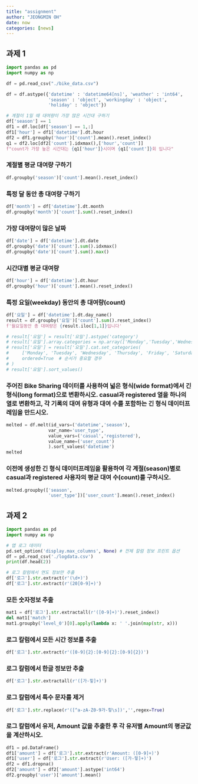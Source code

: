 ```yaml
---
title: "assignment"
author: "JEONGMIN OH"
date: now
categories: [news]
---
```


## 과제 1

```python
import pandas as pd
import numpy as np

df = pd.read_csv("./bike_data.csv")

df = df.astype({'datetime' : 'datetime64[ns]', 'weather' : 'int64', 
                'season' : 'object', 'workingday' : 'object', 
                'holiday' : 'object'})

# 계절이 1일 때 대여량이 가장 많은 시간대 구하기
df['season'] == 1
df1 = df.loc[df['season'] == 1,:]
df1['hour'] = df1['datetime'].dt.hour
df2 = df1.groupby('hour')['count'].mean().reset_index()
q1 = df2.loc[df2['count'].idxmax(),['hour','count']]
f"count가 가장 높은 시간대는 {q1['hour']}시이며 {q1['count']}회 입니다"

```


### 계절별 평균 대여량 구하기
```python
df.groupby('season')['count'].mean().reset_index()
```


### 특정 달 동안 총 대여량 구하기
```python
df['month'] = df['datetime'].dt.month
df.groupby('month')['count'].sum().reset_index()
```


### 가장 대여량이 많은 날짜
```python
df['date'] = df['datetime'].dt.date
df.groupby('date')['count'].sum().idxmax()
df.groupby('date')['count'].sum().max()
```


### 시간대별 평균 대여량
```python
df['hour'] = df['datetime'].dt.hour
df.groupby('hour')['count'].mean().reset_index()
```


### 특정 요일(weekday) 동안의 총 대여량(count)
```python
df['요일'] = df['datetime'].dt.day_name()
result = df.groupby('요일')['count'].sum().reset_index()
f'월요일동안 총 대여량은 {result.iloc[1,1]}입니다'

# result['요일'] = result['요일'].astype('category')
# result['요일'].array.categories = np.array(['Monday','Tuesday','Wednesday','Thursday','Friday','Saturday','Sunday'])
# result['요일'] = result['요일'].cat.set_categories(
#     ['Monday', 'Tuesday', 'Wednesday', 'Thursday', 'Friday', 'Saturday', 'Sunday'],
#     ordered=True  # 순서가 중요할 경우
# )
# result['요일'].sort_values()
```


### 주어진 Bike Sharing 데이터를 사용하여 넓은 형식(wide format)에서 긴 형식(long format)으로 변환하시오. casual과 registered 열을 하나의 열로 변환하고, 각 기록의 대여 유형과 대여 수를 포함하는 긴 형식 데이터프레임을 만드시오.
```python
melted = df.melt(id_vars=('datetime','season'),
                var_name='user_type',
                value_vars=('casual','registered'),
                value_name=('user_count')
                ).sort_values('datetime')
melted
```


### 이전에 생성한 긴 형식 데이터프레임을 활용하여 각 계절(season)별로 casual과 registered 사용자의 평균 대여 수(count)를 구하시오.
```python
melted.groupby(['season',
                'user_type'])['user_count'].mean().reset_index()
```

## 과제 2

```python

import pandas as pd
import numpy as np

# 앱 로그 데이터
pd.set_option('display.max_columns', None) # 전체 칼럼 정보 프린트 옵션
df = pd.read_csv('./logdata.csv')
print(df.head(2))

# 로그 칼럼에서 연도 정보만 추출
df['로그'].str.extract(r'(\d+)')
df['로그'].str.extract(r'(20[0-9]+)')
```


### 모든 숫자정보 추출
```python
mat1 = df['로그'].str.extractall(r'([0-9]+)').reset_index()
del mat1['match']
mat1.groupby('level_0')[0].apply(lambda x: ' '.join(map(str, x)))
```


### 로그 칼럼에서 모든 시간 정보를 추출
```python
df['로그'].str.extract(r'([0-9]{2}:[0-9]{2}:[0-9]{2})')
```


### 로그 칼럼에서 한글 정보만 추출
```python
df['로그'].str.extractall(r'([가-힣]+)')
```


### 로그 칼럼에서 특수 문자를 제거
```python
df['로그'].str.replace(r'([^a-zA-Z0-9가-힣\s])','',regex=True)
```


### 로그 칼럼에서 유저, Amount 값을 추출한 후 각 유저별 Amount의 평균값을 계산하시오.
```python
df1 = pd.DataFrame()
df1['amount'] = df['로그'].str.extract(r'Amount: ([0-9]+)')
df1['user'] = df['로그'].str.extract(r'User: ([가-힣]+)')
df2 = df1.dropna()
df2['amount'] = df2['amount'].astype('int64')
df2.groupby('user')['amount'].mean()
```